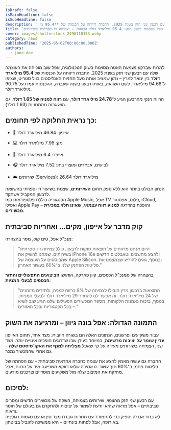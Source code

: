 ```yaml
---
isDraft: false
isMainHeadline: false
isSubHeadline: false
description: ' למרות שברקע נשמעת האטה מסוימת בשוק הטכנולוגיה, אפל שוב מוכיחה את העוצמה שלה עם רבעון שני חזק בשנת 2025. החברה דיווחה על הכנסות של **95.4 מי'
title: 'אפל מסכמת רבעון חזק: 95.4 מיליארד דולר הכנסות – וצמיחה דו-ספרתית בשירותים'
cover: images/shutterstock_2496110153.webp
category: news
publishedTime: '2025-05-02T00:00:00.000Z'
authors:
  - jane-doe
---
```


למרות שברקע נשמעת האטה מסוימת בשוק הטכנולוגיה, אפל שוב מוכיחה את העוצמה שלה עם רבעון שני חזק בשנת 2025. החברה דיווחה על הכנסות של **95.4 מיליארד דולר** בין ינואר למרץ – נתון שמציב אותה מעל תחזיות האנליסטים בוול סטריט, שציפו ל־94.68 מיליארד. לשם השוואה, באותו רבעון בשנה שעברה, ההכנסות עמדו על 90.75 מיליארד דולר.

הרווח הנקי מהרבעון הגיע ל־**24.78 מיליארד דולר**, עם **רווח למניה של 1.65 דולר**, גם הוא גבוה מהתחזיות (1.63 דולר).

## **כך נראית החלוקה לפי תחומים:**

- 📱 אייפון: 46.84 מיליארד דולר
    
- 💻 מק: 7.95 מיליארד דולר
    
- 📱 אייפד: 6.4 מיליארד דולר
    
- 🎧 לבישים, אביזרים ומוצרי בית: 7.52 מיליארד דולר
    
- ☁️ שירותים (Services): 26.64 מיליארד דולר
    

הנתון הבולט ביותר הוא ללא ספק תחום **השירותים**, שצמח בשיעור דו-ספרתי בהשוואה לרבעון המקביל אשתקד.  
הקטגוריה כוללת פלטפורמות כמו Apple Music, אפל TV פלוס, אפסטור, iCloud, ואפילו Apple Pay – והופכת בהדרגה **למנוע רווח עצמאי, שאינו תלוי במכירת מכשירים**.

## **קוק מדבר על אייפון, מקים… ואחריות סביבתית**

מנכ"ל אפל, טים קוק, מסר בהצהרה:

> "היום אנחנו מדווחים על תוצאות חזקות לרבעון, כולל צמיחה דו-ספרתית בשירותים. שמחנו להשיק את iPhone 16e ולהציג מחשבים וטאבלטים חדשים שמבוססים על העוצמה של Apple Silicon. ובנוסף, גאים להודיע שצמצמנו את פליטות הפחמן שלנו ב־60% בעשור האחרון."

בהצהרה של סמנכ"ל הכספים, קוון פארקה, הודגשו **הביצועים התפעוליים והחזר הכספים לבעלי המניות**:

> "התוצאות ברבעון מרץ הובילו לצמיחה של 8% ברווח למניה, ולתזרים מזומנים של 24 מיליארד דולר. זה אפשר לנו להחזיר 29 מיליארד דולר לבעלי המניות. בנוסף, בזכות נאמנות הלקוחות, מספר המכשירים הפעילים שלנו הגיע שוב לשיא – בכל הקטגוריות ובכל האזורים."

## **התמונה הגדולה: אפל בונה גיוון – ומרגיעה את השוק**

עבור משקיעים ופרשנים, הנתונים האלה הם בשורה חיובית. מצד אחד, תחום האייפון **עדיין שומר על יציבות מרשימה**, במיוחד בעידן שבו שדרוגים הופכים איטיים יותר. מצד שני, הצמיחה בשירותים מעידה על כך שאפל **מצליחה למנף את האקו־סיסטם שלה** – גם אחרי שהמכשיר נמכר.

החברה גם עושה מאמץ להציג את עצמה כחברה אחראית סביבתית – עם הפחתה של פליטות פחמן ב־60% תוך עשור. זו אמירה שלאו דווקא משפיעה מיד על הרווח, אבל מחזקת את המיצוב שלה מול משקיעים מוסדיים וצרכנים מודעים.

## **לסיכום:**

עם רבעון שני חזק מהצפוי, שירותים בצמיחה, השקה של מכשירים חדשים ומסרים סביבתיים – אפל מראה שהיא יודעת לשמור על יציבות ולהתקדם גם בעולם של חוסר ודאות.  
לא ברור אם זה יספיק כדי להתמודד עם תחרות גוברת מצד סין או עם מגמות רגולציה באירופה, אבל לפחות בינתיים – היא ממשיכה להוביל בביטחון.
